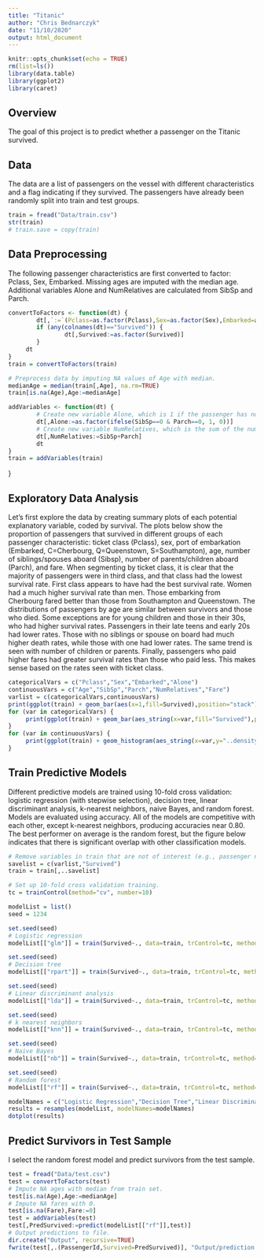 ```yaml
---
title: "Titanic"
author: "Chris Bednarczyk"
date: "11/10/2020"
output: html_document
---
```


```r
knitr::opts_chunk$set(echo = TRUE)
rm(list=ls())
library(data.table)
library(ggplot2)
library(caret)
```

## Overview
The goal of this project is to predict whether a passenger on the Titanic survived.

## Data
The data are a list of passengers on the vessel with different characteristics and a flag indicating if they survived. The passengers have already been randomly split into train and test groups.
```r
train = fread("Data/train.csv")
str(train)
# train.save = copy(train)
```

## Data Preprocessing
The following passenger characteristics are first converted to factor: Pclass, Sex, Embarked. Missing ages are imputed with the median age. Additional variables Alone and NumRelatives are calculated from SibSp and Parch.
```r
convertToFactors <- function(dt) {
        dt[,`:=`(Pclass=as.factor(Pclass),Sex=as.factor(Sex),Embarked=as.factor(Embarked))]
        if (any(colnames(dt)=="Survived")) {
                dt[,Survived:=as.factor(Survived)]
        }
     dt
}
train = convertToFactors(train)

# Preprocess data by imputing NA values of Age with median.
medianAge = median(train[,Age], na.rm=TRUE)
train[is.na(Age),Age:=medianAge]

addVariables <- function(dt) {
        # Create new variable Alone, which is 1 if the passenger has no siblings, spouse, parents, or children on board.
        dt[,Alone:=as.factor(ifelse(SibSp==0 & Parch==0, 1, 0))]
        # Create new variable NumRelatives, which is the sum of the number of siblings/spouse and parents/children.
        dt[,NumRelatives:=SibSp+Parch]
        dt
}
train = addVariables(train)
```
}

## Exploratory Data Analysis
Let's first explore the data by creating summary plots of each potential explanatory variable, coded by survival. The plots below show the proportion of passengers that survived in different groups of each passenger characteristic: ticket class (Pclass), sex, port of embarkation (Embarked, C=Cherbourg, Q=Queenstown, S=Southampton), age, number of siblings/spouses aboard (Sibsp), number of parents/children aboard (Parch), and fare.
When segmenting by ticket class, it is clear that the majority of passengers were in third class, and that class had the lowest survival rate. First class appears to have had the best survival rate. Women had a much higher survival rate than men. Those embarking from Cherbourg fared better than those from Southampton and Queenstown.
The distributions of passengers by age are similar between survivors and those who died. Some exceptions are for young children and those in their 30s, who had higher survival rates. Passengers in their late teens and early 20s had lower rates. Those with no siblings or spouse on board had much higher death rates, while those with one had lower rates. The same trend is seen with number of children or parents. Finally, passengers who paid higher fares had greater survival rates than those who paid less. This makes sense based on the rates seen with ticket class.
```r
categoricalVars = c("Pclass","Sex","Embarked","Alone")
continuousVars = c("Age","SibSp","Parch","NumRelatives","Fare")
varlist = c(categoricalVars,continuousVars)
print(ggplot(train) + geom_bar(aes(x=1,fill=Survived),position="stack"))
for (var in categoricalVars) {
     print(ggplot(train) + geom_bar(aes_string(x=var,fill="Survived"),position="stack"))
}
for (var in continuousVars) {
     print(ggplot(train) + geom_histogram(aes_string(x=var,y="..density..",fill="Survived"),position="dodge"))
}
```

## Train Predictive Models
Different predictive models are trained using 10-fold cross validation: logistic regression (with stepwise selection), decision tree, linear discriminant analysis, k-nearest neighbors, naive Bayes, and random forest. Models are evaluated using accuracy. All of the models are competitive with each other, except k-nearest neighbors, producing accuracies near 0.80. The best performer on average is the random forest, but the figure below indicates that there is significant overlap with other classification models.
```r
# Remove variables in train that are not of interest (e.g., passenger name).
savelist = c(varlist,"Survived")
train = train[,..savelist]

# Set up 10-fold cross validation training.
tc = trainControl(method="cv", number=10)

modelList = list()
seed = 1234

set.seed(seed)
# Logistic regression
modelList[["glm"]] = train(Survived~., data=train, trControl=tc, method="glmStepAIC", family="binomial", trace=FALSE)

set.seed(seed)
# Decision tree
modelList[["rpart"]] = train(Survived~., data=train, trControl=tc, method="rpart")

set.seed(seed)
# Linear discriminant analysis
modelList[["lda"]] = train(Survived~., data=train, trControl=tc, method="lda")

set.seed(seed)
# k nearest neighbors
modelList[["knn"]] = train(Survived~., data=train, trControl=tc, method="knn")

set.seed(seed)
# Naive Bayes
modelList[["nb"]] = train(Survived~., data=train, trControl=tc, method="nb")

set.seed(seed)
# Random forest
modelList[["rf"]] = train(Survived~., data=train, trControl=tc, method="rf")

modelNames = c("Logistic Regression","Decision Tree","Linear Discriminant Analysis","k-Nearest Neighbors","Naive Bayes","Random Forest")
results = resamples(modelList, modelNames=modelNames)
dotplot(results)
```

## Predict Survivors in Test Sample
I select the random forest model and predict survivors from the test sample.
```r
test = fread("Data/test.csv")
test = convertToFactors(test)
# Impute NA ages with median from train set.
test[is.na(Age),Age:=medianAge]
# Impute NA fares with 0.
test[is.na(Fare),Fare:=0]
test = addVariables(test)
test[,PredSurvived:=predict(modelList[["rf"]],test)]
# Output predictions to file.
dir.create("Output", recursive=TRUE)
fwrite(test[,.(PassengerId,Survived=PredSurvived)], "Output/prediction.csv")
```